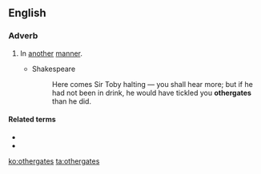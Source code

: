 ==English==

===Adverb===
{{en-adv|-}}

# {{lb|en|obsolete}} In [[another]] [[manner]].
#* Shakespeare
#*: Here comes Sir Toby halting — you shall hear more; but if he had not been in drink, he would have tickled you '''othergates''' than he did.

====Related terms====
* {{l|en|algate}}
* {{l|en|anothergates}}

{{Webster 1913}}

[[ko:othergates]]
[[ta:othergates]]